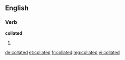 ==English==

===Verb===
'''collated'''

# {{past of|[[collate]]}}

[[de:collated]]
[[et:collated]]
[[fr:collated]]
[[mg:collated]]
[[vi:collated]]